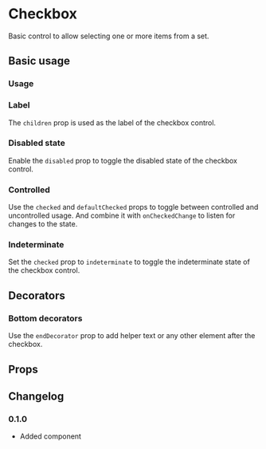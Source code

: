 # Checkbox

Basic control to allow selecting one or more items from a set.

## Basic usage

### Usage

<ax-demo name="checkbox/usage" />

### Label

The `children` prop is used as the label of the checkbox control.

<ax-demo name="checkbox/label-usage" />

### Disabled state

Enable the `disabled` prop to toggle the disabled state of the checkbox control.

<ax-demo name="checkbox/disabled-usage" />

### Controlled

Use the `checked` and `defaultChecked` props to toggle between controlled and uncontrolled usage. And combine it with `onCheckedChange` to listen for changes to the state.

<ax-demo name="checkbox/controlled-usage" />

### Indeterminate

Set the `checked` prop to `indeterminate` to toggle the indeterminate state of the checkbox control.

<ax-demo name="checkbox/indeterminate-usage" />

## Decorators

### Bottom decorators

Use the `endDecorator` prop to add helper text or any other element after the checkbox.

<ax-demo name="checkbox/decorator-usage" />

## Props

<ax-props-table component="Checkbox" />

## Changelog

### 0.1.0

- Added component
